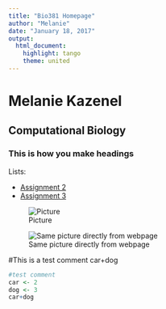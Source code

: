 ```yaml
---
title: "Bio381 Homepage"
author: "Melanie"
date: "January 18, 2017"
output: 
  html_document: 
    highlight: tango
    theme: united
---
```


# Melanie Kazenel

## Computational Biology

### This is how you make headings

Lists:

* [Assignment 2](https://www.rstudio.com/wp-content/uploads/2015/02/rmarkdown-cheatsheet.pdf)   
* [Assignment 3](http://www.uvm.edu/)

![Picture](FrogPhoto.jpg)

![Same picture directly from webpage](https://fuzfeed.com/wp-content/uploads/2015/03/cb00096115369e16f749c4ae4ddcf5c1-e1426760205857-640x451.jpg)

#This is a test comment
car+dog

```r
#test comment
car <- 2
dog <- 3
car+dog
```


